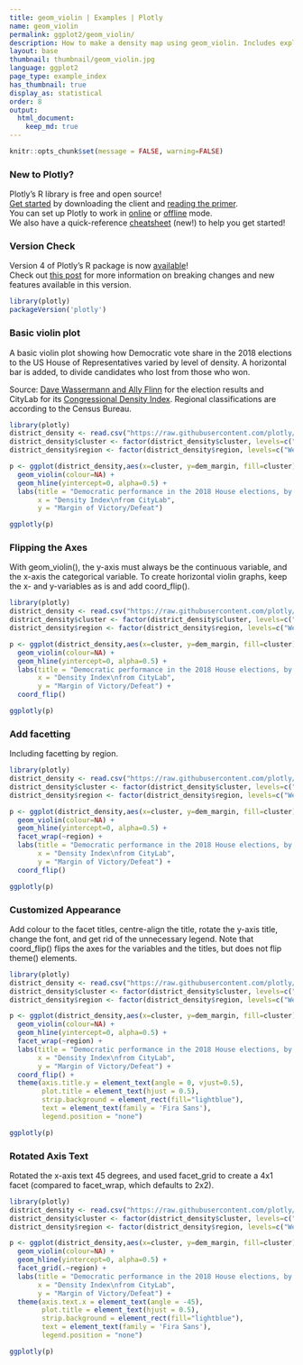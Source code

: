 ```yaml
---
title: geom_violin | Examples | Plotly
name: geom_violin
permalink: ggplot2/geom_violin/
description: How to make a density map using geom_violin. Includes explanations on flipping axes and facetting.
layout: base
thumbnail: thumbnail/geom_violin.jpg
language: ggplot2
page_type: example_index
has_thumbnail: true
display_as: statistical
order: 8
output:
  html_document:
    keep_md: true
---
```


```r
knitr::opts_chunk$set(message = FALSE, warning=FALSE)
```

### New to Plotly?

Plotly's R library is free and open source!<br>
[Get started](https://plot.ly/r/getting-started/) by downloading the client and [reading the primer](https://plot.ly/r/getting-started/).<br>
You can set up Plotly to work in [online](https://plot.ly/r/getting-started/#hosting-graphs-in-your-online-plotly-account) or [offline](https://plot.ly/r/offline/) mode.<br>
We also have a quick-reference [cheatsheet](https://images.plot.ly/plotly-documentation/images/r_cheat_sheet.pdf) (new!) to help you get started!

### Version Check

Version 4 of Plotly's R package is now [available](https://plot.ly/r/getting-started/#installation)!<br>
Check out [this post](http://moderndata.plot.ly/upgrading-to-plotly-4-0-and-above/) for more information on breaking changes and new features available in this version.

```r
library(plotly)
packageVersion('plotly')
```

### Basic violin plot
A basic violin plot showing how Democratic vote share in the 2018 elections to the US House of Representatives varied by level of density. A horizontal bar is added, to divide candidates who lost from those who won.

Source: [Dave Wassermann and Ally Flinn](https://docs.google.com/spreadsheets/d/1WxDaxD5az6kdOjJncmGph37z0BPNhV1fNAH_g7IkpC0/htmlview?sle=true#gid=0) for the election results and CityLab for its [Congressional Density Index](https://github.com/theatlantic/citylab-data/tree/master/citylab-congress). Regional classifications are according to the Census Bureau.

```r
library(plotly)
district_density <- read.csv("https://raw.githubusercontent.com/plotly/datasets/master/district_density.csv", stringsAsFactors = FALSE)
district_density$cluster <- factor(district_density$cluster, levels=c("Pure urban", "Urban-suburban mix", "Dense suburban", "Sparse suburban", "Rural-suburban mix", "Pure rural"))
district_density$region <- factor(district_density$region, levels=c("West", "South", "Midwest", "Northeast"))

p <- ggplot(district_density,aes(x=cluster, y=dem_margin, fill=cluster)) +
  geom_violin(colour=NA) +
  geom_hline(yintercept=0, alpha=0.5) +
  labs(title = "Democratic performance in the 2018 House elections, by region and density",
       x = "Density Index\nfrom CityLab",
       y = "Margin of Victory/Defeat")

ggplotly(p)
```

### Flipping the Axes
With geom\_violin(), the y-axis must always be the continuous variable, and the x-axis the categorical variable. To create horizontal violin graphs, keep the x- and y-variables as is and add coord\_flip().

```r
library(plotly)
district_density <- read.csv("https://raw.githubusercontent.com/plotly/datasets/master/district_density.csv", stringsAsFactors = FALSE)
district_density$cluster <- factor(district_density$cluster, levels=c("Pure urban", "Urban-suburban mix", "Dense suburban", "Sparse suburban", "Rural-suburban mix", "Pure rural"))
district_density$region <- factor(district_density$region, levels=c("West", "South", "Midwest", "Northeast"))

p <- ggplot(district_density,aes(x=cluster, y=dem_margin, fill=cluster)) +
  geom_violin(colour=NA) +
  geom_hline(yintercept=0, alpha=0.5) +
  labs(title = "Democratic performance in the 2018 House elections, by region and density",
       x = "Density Index\nfrom CityLab",
       y = "Margin of Victory/Defeat") +
  coord_flip()

ggplotly(p)
```

### Add facetting
Including facetting by region.

```r
library(plotly)
district_density <- read.csv("https://raw.githubusercontent.com/plotly/datasets/master/district_density.csv", stringsAsFactors = FALSE)
district_density$cluster <- factor(district_density$cluster, levels=c("Pure urban", "Urban-suburban mix", "Dense suburban", "Sparse suburban", "Rural-suburban mix", "Pure rural"))
district_density$region <- factor(district_density$region, levels=c("West", "South", "Midwest", "Northeast"))

p <- ggplot(district_density,aes(x=cluster, y=dem_margin, fill=cluster)) +
  geom_violin(colour=NA) +
  geom_hline(yintercept=0, alpha=0.5) +
  facet_wrap(~region) +
  labs(title = "Democratic performance in the 2018 House elections, by region and density",
       x = "Density Index\nfrom CityLab",
       y = "Margin of Victory/Defeat") +
  coord_flip()

ggplotly(p)
```

### Customized Appearance
Add colour to the facet titles, centre-align the title, rotate the y-axis title, change the font, and get rid of the unnecessary legend. Note that coord_flip() flips the axes for the variables and the titles, but does not flip theme() elements.

```r
library(plotly)
district_density <- read.csv("https://raw.githubusercontent.com/plotly/datasets/master/district_density.csv", stringsAsFactors = FALSE)
district_density$cluster <- factor(district_density$cluster, levels=c("Pure urban", "Urban-suburban mix", "Dense suburban", "Sparse suburban", "Rural-suburban mix", "Pure rural"))
district_density$region <- factor(district_density$region, levels=c("West", "South", "Midwest", "Northeast"))

p <- ggplot(district_density,aes(x=cluster, y=dem_margin, fill=cluster)) +
  geom_violin(colour=NA) +
  geom_hline(yintercept=0, alpha=0.5) +
  facet_wrap(~region) +
  labs(title = "Democratic performance in the 2018 House elections, by region and density",
       x = "Density Index\nfrom CityLab",
       y = "Margin of Victory/Defeat") +
  coord_flip() +
  theme(axis.title.y = element_text(angle = 0, vjust=0.5),
        plot.title = element_text(hjust = 0.5),
        strip.background = element_rect(fill="lightblue"),
        text = element_text(family = 'Fira Sans'),
        legend.position = "none")

ggplotly(p)
```

### Rotated Axis Text
Rotated the x-axis text 45 degrees, and used facet\_grid to create a 4x1 facet (compared to facet\_wrap, which defaults to 2x2).

```r
library(plotly)
district_density <- read.csv("https://raw.githubusercontent.com/plotly/datasets/master/district_density.csv", stringsAsFactors = FALSE)
district_density$cluster <- factor(district_density$cluster, levels=c("Pure urban", "Urban-suburban mix", "Dense suburban", "Sparse suburban", "Rural-suburban mix", "Pure rural"))
district_density$region <- factor(district_density$region, levels=c("West", "South", "Midwest", "Northeast"))

p <- ggplot(district_density,aes(x=cluster, y=dem_margin, fill=cluster)) +
  geom_violin(colour=NA) +
  geom_hline(yintercept=0, alpha=0.5) +
  facet_grid(.~region) +
  labs(title = "Democratic performance in the 2018 House elections, by region and density",
       x = "Density Index\nfrom CityLab",
       y = "Margin of Victory/Defeat") +
  theme(axis.text.x = element_text(angle = -45),
        plot.title = element_text(hjust = 0.5),
        strip.background = element_rect(fill="lightblue"),
        text = element_text(family = 'Fira Sans'),
        legend.position = "none")

ggplotly(p)
```

